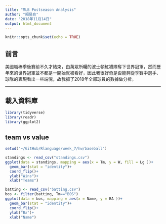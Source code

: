 ```yaml
---
title: "MLB Postseason Analysis"
author: "賴昱堯"
date: "2018年11月14日"
output: html_document
---
```


```r
knitr::opts_chunk$set(echo = TRUE)
```

## 前言

美國職棒季後賽前不久才結束，由萬眾所矚的波士頓紅襪隊奪下世界冠軍，然而歷年來的世界冠軍並不都是一開始就被看好，因此我很好奇是否能夠從季賽中選手、球隊的表現看出一些端倪，故我抓了2018年全部球員的數據做分析。

***

## 載入資料庫

```r
library(tidyverse)
library(readr)
library(ggplot2)


```

## team vs value

```r
setwd("~/GitHub/Rlanguage/week_7/hw/baseball")

standings <- read_csv("standings.csv")
ggplot(data = standings, mapping = aes(x = Tm, y = W, fill = Lg ))+
  geom_bar(stat = "identity")+
  coord_flip()+
  ylab("Wins")+
  xlab("Teams")

batting <- read_csv("batting.csv")
bos <- filter(batting, Tm=="BOS")
ggplot(data = bos, mapping = aes(x = Name, y = BA ))+
  geom_bar(stat = "identity")+
  coord_flip()+
  ylab("Ba")+
  xlab("Name")
```

```r



```